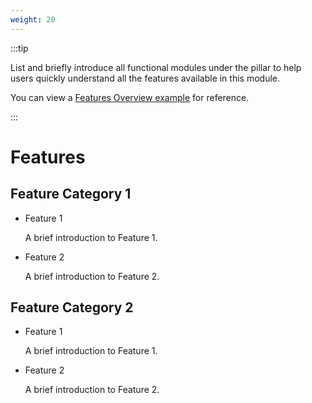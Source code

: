 ```yaml
---
weight: 20
---
```


:::tip

List and briefly introduce all functional modules under the pillar to help users quickly understand all the features available in this module.

You can view a [Features Overview example](https://product-doc-guide.alauda.cn/template/features_overview/example.html) for reference.

:::

# Features

## Feature Category 1

- Feature 1

  A brief introduction to Feature 1.

- Feature 2

  A brief introduction to Feature 2.

## Feature Category 2

- Feature 1

  A brief introduction to Feature 1.

- Feature 2

  A brief introduction to Feature 2.
